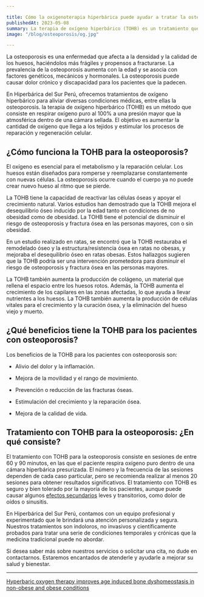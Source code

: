 ```yaml
---

title: Cómo la oxigenoterapia hiperbárica puede ayudar a tratar la osteoporosis
publishedAt: 2023-05-08
summary: La terapia de oxígeno hiperbárico (TOHB) es un tratamiento que puede mejorar la salud ósea y prevenir las fracturas en las personas mayores, con o sin obesidad. En este artículo te explicamos cómo funciona y qué beneficios tiene.
image: "/blog/osteoporosis/og.jpg"

---
```


La osteoporosis es una enfermedad que afecta a la densidad y la calidad de los huesos, haciéndolos más frágiles y propensos a fracturarse. La prevalencia de la osteoporosis aumenta con la edad y se asocia con factores genéticos, mecánicos y hormonales. La osteoporosis puede causar dolor crónico y discapacidad para los pacientes que la padecen.

En Hiperbárica del Sur Perú, ofrecemos tratamientos de oxígeno hiperbárico para aliviar diversas condiciones médicas, entre ellas la osteoporosis. la terapia de oxígeno hiperbárico (TOHB) es un método que consiste en respirar oxígeno puro al 100% a una presión mayor que la atmosférica dentro de una cámara sellada. El objetivo es aumentar la cantidad de oxígeno que llega a los tejidos y estimular los procesos de reparación y regeneración celular.

## ¿Cómo funciona la TOHB para la osteoporosis?

El oxígeno es esencial para el metabolismo y la reparación celular. Los huesos están diseñados para romperse y reemplazarse constantemente con nuevas células. La osteoporosis ocurre cuando el cuerpo ya no puede crear nuevo hueso al ritmo que se pierde.

La TOHB tiene la capacidad de reactivar las células óseas y apoyar el crecimiento natural. Varios estudios han demostrado que la TOHB mejora el desequilibrio óseo inducido por la edad tanto en condiciones de no obesidad como de obesidad. La TOHB tiene el potencial de disminuir el riesgo de osteoporosis y fractura ósea en las personas mayores, con o sin obesidad.

En un estudio realizado en ratas, se encontró que la TOHB restauraba el remodelado óseo y la estructura/resistencia ósea en ratas no obesas, y mejoraba el desequilibrio óseo en ratas obesas. Estos hallazgos sugieren que la TOHB podría ser una intervención prometedora para disminuir el riesgo de osteoporosis y fractura ósea en las personas mayores.

La TOHB también aumenta la producción de colágeno, un material que rellena el espacio entre los huesos rotos. Además, la TOHB aumenta el crecimiento de los capilares en las zonas afectadas, lo que ayuda a llevar nutrientes a los huesos. La TOHB también aumenta la producción de células vitales para el crecimiento y la curación ósea, y la eliminación del hueso viejo y muerto.

## ¿Qué beneficios tiene la TOHB para los pacientes con osteoporosis?

Los beneficios de la TOHB para los pacientes con osteoporosis son:

- Alivio del dolor y la inflamación.

- Mejora de la movilidad y el rango de movimiento.

- Prevención o reducción de las fracturas óseas.

- Estimulación del crecimiento y la reparación ósea.

- Mejora de la calidad de vida.

## Tratamiento con TOHB para la osteoporosis: ¿En qué consiste?

El tratamiento con TOHB para la osteoporosis consiste en sesiones de entre 60 y 90 minutos, en las que el paciente respira oxígeno puro dentro de una cámara hiperbárica presurizada. El número y la frecuencia de las sesiones dependen de cada caso particular, pero se recomienda realizar al menos 20 sesiones para obtener resultados significativos. El tratamiento con TOHB es seguro y bien tolerado por la mayoría de los pacientes, aunque puede causar algunos [efectos secundarios](/blog/recomendaciones#posibles-efectos-secundarios-y-cómo-evitarlos) leves y transitorios, como dolor de oídos o sinusitis.

En Hiperbárica del Sur Perú, contamos con un equipo profesional y experimentado que le brindará una atención personalizada y segura. Nuestros tratamientos son indoloros, no invasivos y científicamente probados para tratar una serie de condiciones temporales y crónicas que la medicina tradicional puede no abordar.

Si desea saber más sobre nuestros servicios o solicitar una cita, no dude en contactarnos. Estaremos encantados de atenderle y ayudarle a mejorar su salud y bienestar.

---

[Hyperbaric oxygen therapy improves age induced bone dyshomeostasis in non-obese and obese conditions](https://pubmed.ncbi.nlm.nih.gov/35182555/)
